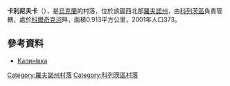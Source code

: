{{coord|50|36|2|N|27|6|56|E|scale:100000|display=title}}

'''卡利尼夫卡'''（{{lang-uk|Калинівка}}），是[[烏克蘭|烏克蘭]]的村落，位於該國西北部[[羅夫諾州|羅夫諾州]]，由[[科列茨區|科列茨區]]負責管轄，處於[[科爾奇克河_(斯盧奇河支流)|科爾奇克河]]畔，面積0.913平方公里，2001年人口373。

==參考資料==
*[http://w1.c1.rada.gov.ua/pls/z7503/A005?rdat1=03.04.2014&rf7571=27736 Калинівка] {{Wayback|url=http://w1.c1.rada.gov.ua/pls/z7503/A005?rdat1=03.04.2014&rf7571=27736 |date=20210517095547 }}

{{DEFAULTSORT:Калинівка}}
[[Category:羅夫諾州村落|Category:羅夫諾州村落]]
[[Category:科列茨區村落|Category:科列茨區村落]]


{{Rivne-geo-stub}}